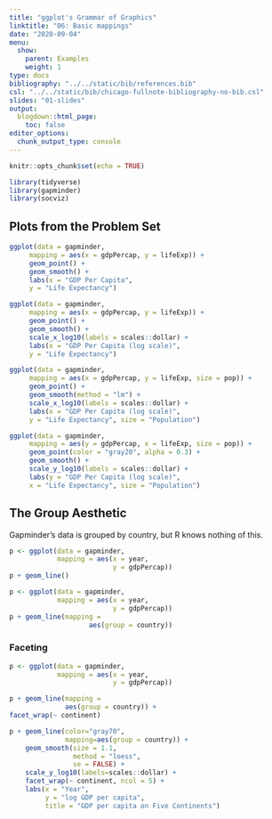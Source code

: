 ```yaml
---
title: "ggplot's Grammar of Graphics"
linktitle: "06: Basic mappings"
date: "2020-09-04"
menu:
  show:
    parent: Examples
    weight: 1
type: docs
bibliography: "../../static/bib/references.bib"
csl: "../../static/bib/chicago-fullnote-bibliography-no-bib.csl"
slides: "01-slides"
output:
  blogdown::html_page:
    toc: false
editor_options: 
  chunk_output_type: console
---
```


```r
knitr::opts_chunk$set(echo = TRUE)
``` 

```r
library(tidyverse)
library(gapminder)
library(socviz)
```

## Plots from the Problem Set

```r

ggplot(data = gapminder,  
     mapping = aes(x = gdpPercap, y = lifeExp)) + 
     geom_point() + 
     geom_smooth() + 
     labs(x = "GDP Per Capita",
     y = "Life Expectancy")

```


```r

ggplot(data = gapminder,  
     mapping = aes(x = gdpPercap, y = lifeExp)) + 
     geom_point() + 
     geom_smooth() + 
     scale_x_log10(labels = scales::dollar) + 
     labs(x = "GDP Per Capita (log scale)",
     y = "Life Expectancy")

```

```r
ggplot(data = gapminder,  
     mapping = aes(x = gdpPercap, y = lifeExp, size = pop)) + 
     geom_point() + 
     geom_smooth(method = "lm") + 
     scale_x_log10(labels = scales::dollar) + 
     labs(x = "GDP Per Capita (log scale)",
     y = "Life Expectancy", size = "Population")

```

```r
ggplot(data = gapminder,  
     mapping = aes(y = gdpPercap, x = lifeExp, size = pop)) + 
     geom_point(color = "gray20", alpha = 0.3) + 
     geom_smooth() + 
     scale_y_log10(labels = scales::dollar) + 
     labs(y = "GDP Per Capita (log scale)",
     x = "Life Expectancy", size = "Population")

```

## The Group Aesthetic

Gapminder's data is grouped by country, but R knows nothing of this.

```r
p <- ggplot(data = gapminder,
            mapping = aes(x = year,
                          y = gdpPercap))
p + geom_line()       
```

```r
p <- ggplot(data = gapminder,
            mapping = aes(x = year,
                          y = gdpPercap))
p + geom_line(mapping = 
                    aes(group = country))       
```


### Faceting 

```r
p <- ggplot(data = gapminder,
            mapping = aes(x = year,
                          y = gdpPercap))

p + geom_line(mapping =  
              aes(group = country)) + 
facet_wrap(~ continent)      
```

```r
p + geom_line(color="gray70",
              mapping=aes(group = country)) +
    geom_smooth(size = 1.1,
                method = "loess",
                se = FALSE) +
    scale_y_log10(labels=scales::dollar) +
    facet_wrap(~ continent, ncol = 5) +
    labs(x = "Year",
         y = "log GDP per capita",
         title = "GDP per capita on Five Continents")      
```
